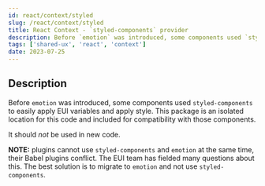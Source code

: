 ```yaml
---
id: react/context/styled
slug: /react/context/styled
title: React Context - `styled-components` provider
description: Before `emotion` was introduced, some components used `styled-components` to easily apply EUI variables and apply style.  This package is for compatibility with those components and should _not_ be used in new code.
tags: ['shared-ux', 'react', 'context']
date: 2023-07-25
---
```


## Description

Before `emotion` was introduced, some components used `styled-components` to easily apply EUI variables and apply style.  This package is an isolated location for this code and included for compatibility with those components.

It should _not_ be used in new code.

**NOTE:** plugins cannot use `styled-components` and `emotion` at the same time, their Babel plugins conflict.  The EUI team has fielded many questions about this.  The best solution is to migrate to `emotion` and not use `styled-components`.

